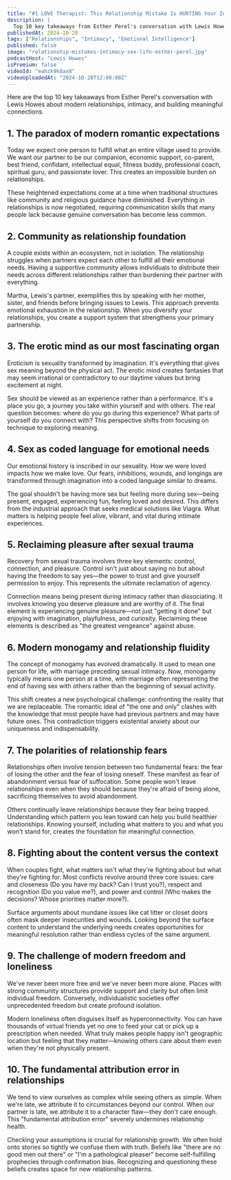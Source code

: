 ```yaml
---
title: "#1 LOVE Therapist: This Relationship Mistake Is HURTING Your Intimacy & Sex Life | Esther Perel"
description: |
  Top 10 key takeaways from Esther Perel's conversation with Lewis Howes about modern relationships, intimacy, and building meaningful connections.
publishedAt: 2024-10-28
tags: ["Relationships", "Intimacy", "Emotional Intelligence"]
published: false
image: "relationship-mistakes-intimacy-sex-life-esther-perel.jpg"
podcastHost: "Lewis Howes"
isPremium: false
videoId: "eahzk9k8ax8"
videoUploadedAt: "2024-10-28T12:00:00Z"
---
```



<PodcastSummaryPageLayout frontmatter={frontmatter}>

Here are the top 10 key takeaways from Esther Perel's conversation with Lewis Howes about modern relationships, intimacy, and building meaningful connections.

## 1. The paradox of modern romantic expectations

Today we expect one person to fulfill what an entire village used to provide. We want our partner to be our companion, economic support, co-parent, best friend, confidant, intellectual equal, fitness buddy, professional coach, spiritual guru, and passionate lover. This creates an impossible burden on relationships.

These heightened expectations come at a time when traditional structures like community and religious guidance have diminished. Everything in relationships is now negotiated, requiring communication skills that many people lack because genuine conversation has become less common.

## 2. Community as relationship foundation

A couple exists within an ecosystem, not in isolation. The relationship struggles when partners expect each other to fulfill all their emotional needs. Having a supportive community allows individuals to distribute their needs across different relationships rather than burdening their partner with everything.

Martha, Lewis's partner, exemplifies this by speaking with her mother, sister, and friends before bringing issues to Lewis. This approach prevents emotional exhaustion in the relationship. When you diversify your relationships, you create a support system that strengthens your primary partnership.

## 3. The erotic mind as our most fascinating organ

Eroticism is sexuality transformed by imagination. It's everything that gives sex meaning beyond the physical act. The erotic mind creates fantasies that may seem irrational or contradictory to our daytime values but bring excitement at night.

Sex should be viewed as an experience rather than a performance. It's a place you go, a journey you take within yourself and with others. The real question becomes: where do you go during this experience? What parts of yourself do you connect with? This perspective shifts from focusing on technique to exploring meaning.

## 4. Sex as coded language for emotional needs

Our emotional history is inscribed in our sexuality. How we were loved impacts how we make love. Our fears, inhibitions, wounds, and longings are transformed through imagination into a coded language similar to dreams.

The goal shouldn't be having more sex but feeling more during sex—being present, engaged, experiencing fun, feeling loved and desired. This differs from the industrial approach that seeks medical solutions like Viagra. What matters is helping people feel alive, vibrant, and vital during intimate experiences.

## 5. Reclaiming pleasure after sexual trauma

Recovery from sexual trauma involves three key elements: control, connection, and pleasure. Control isn't just about saying no but about having the freedom to say yes—the power to trust and give yourself permission to enjoy. This represents the ultimate reclamation of agency.

Connection means being present during intimacy rather than dissociating. It involves knowing you deserve pleasure and are worthy of it. The final element is experiencing genuine pleasure—not just "getting it done" but enjoying with imagination, playfulness, and curiosity. Reclaiming these elements is described as "the greatest vengeance" against abuse.

## 6. Modern monogamy and relationship fluidity

The concept of monogamy has evolved dramatically. It used to mean one person for life, with marriage preceding sexual intimacy. Now, monogamy typically means one person at a time, with marriage often representing the end of having sex with others rather than the beginning of sexual activity.

This shift creates a new psychological challenge: confronting the reality that we are replaceable. The romantic ideal of "the one and only" clashes with the knowledge that most people have had previous partners and may have future ones. This contradiction triggers existential anxiety about our uniqueness and indispensability.

## 7. The polarities of relationship fears

Relationships often involve tension between two fundamental fears: the fear of losing the other and the fear of losing oneself. These manifest as fear of abandonment versus fear of suffocation. Some people won't leave relationships even when they should because they're afraid of being alone, sacrificing themselves to avoid abandonment.

Others continually leave relationships because they fear being trapped. Understanding which pattern you lean toward can help you build healthier relationships. Knowing yourself, including what matters to you and what you won't stand for, creates the foundation for meaningful connection.

## 8. Fighting about the content versus the context

When couples fight, what matters isn't what they're fighting about but what they're fighting for. Most conflicts revolve around three core issues: care and closeness (Do you have my back? Can I trust you?), respect and recognition (Do you value me?), and power and control (Who makes the decisions? Whose priorities matter more?).

Surface arguments about mundane issues like cat litter or closet doors often mask deeper insecurities and wounds. Looking beyond the surface content to understand the underlying needs creates opportunities for meaningful resolution rather than endless cycles of the same argument.

## 9. The challenge of modern freedom and loneliness

We've never been more free and we've never been more alone. Places with strong community structures provide support and clarity but often limit individual freedom. Conversely, individualistic societies offer unprecedented freedom but create profound isolation.

Modern loneliness often disguises itself as hyperconnectivity. You can have thousands of virtual friends yet no one to feed your cat or pick up a prescription when needed. What truly makes people happy isn't geographic location but feeling that they matter—knowing others care about them even when they're not physically present.

## 10. The fundamental attribution error in relationships

We tend to view ourselves as complex while seeing others as simple. When we're late, we attribute it to circumstances beyond our control. When our partner is late, we attribute it to a character flaw—they don't care enough. This "fundamental attribution error" severely undermines relationship health.

Checking your assumptions is crucial for relationship growth. We often hold onto stories so tightly we confuse them with truth. Beliefs like "there are no good men out there" or "I'm a pathological pleaser" become self-fulfilling prophecies through confirmation bias. Recognizing and questioning these beliefs creates space for new relationship patterns.

</PodcastSummaryPageLayout>

